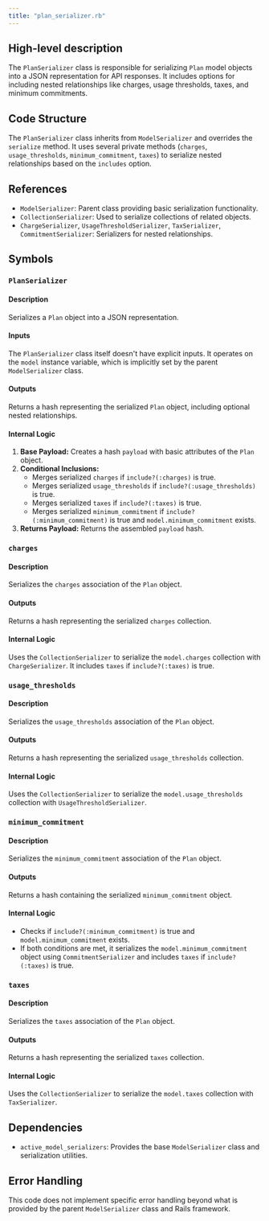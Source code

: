 ```yaml
---
title: "plan_serializer.rb"
---
```


## High-level description
The `PlanSerializer` class is responsible for serializing `Plan` model objects into a JSON representation for API responses. It includes options for including nested relationships like charges, usage thresholds, taxes, and minimum commitments.

## Code Structure
The `PlanSerializer` class inherits from `ModelSerializer` and overrides the `serialize` method. It uses several private methods (`charges`, `usage_thresholds`, `minimum_commitment`, `taxes`) to serialize nested relationships based on the `includes` option.

## References
- `ModelSerializer`: Parent class providing basic serialization functionality.
- `CollectionSerializer`: Used to serialize collections of related objects.
- `ChargeSerializer`, `UsageThresholdSerializer`, `TaxSerializer`, `CommitmentSerializer`: Serializers for nested relationships.

## Symbols

### `PlanSerializer`
#### Description
Serializes a `Plan` object into a JSON representation.

#### Inputs
The `PlanSerializer` class itself doesn't have explicit inputs. It operates on the `model` instance variable, which is implicitly set by the parent `ModelSerializer` class.

#### Outputs
Returns a hash representing the serialized `Plan` object, including optional nested relationships.

#### Internal Logic
1. **Base Payload:** Creates a hash `payload` with basic attributes of the `Plan` object.
2. **Conditional Inclusions:**
    - Merges serialized `charges` if `include?(:charges)` is true.
    - Merges serialized `usage_thresholds` if `include?(:usage_thresholds)` is true.
    - Merges serialized `taxes` if `include?(:taxes)` is true.
    - Merges serialized `minimum_commitment` if `include?(:minimum_commitment)` is true and `model.minimum_commitment` exists.
3. **Returns Payload:** Returns the assembled `payload` hash.

### `charges`
#### Description
Serializes the `charges` association of the `Plan` object.

#### Outputs
Returns a hash representing the serialized `charges` collection.

#### Internal Logic
Uses the `CollectionSerializer` to serialize the `model.charges` collection with `ChargeSerializer`. It includes `taxes` if `include?(:taxes)` is true.

### `usage_thresholds`
#### Description
Serializes the `usage_thresholds` association of the `Plan` object.

#### Outputs
Returns a hash representing the serialized `usage_thresholds` collection.

#### Internal Logic
Uses the `CollectionSerializer` to serialize the `model.usage_thresholds` collection with `UsageThresholdSerializer`.

### `minimum_commitment`
#### Description
Serializes the `minimum_commitment` association of the `Plan` object.

#### Outputs
Returns a hash containing the serialized `minimum_commitment` object.

#### Internal Logic
- Checks if `include?(:minimum_commitment)` is true and `model.minimum_commitment` exists.
- If both conditions are met, it serializes the `model.minimum_commitment` object using `CommitmentSerializer` and includes `taxes` if `include?(:taxes)` is true.

### `taxes`
#### Description
Serializes the `taxes` association of the `Plan` object.

#### Outputs
Returns a hash representing the serialized `taxes` collection.

#### Internal Logic
Uses the `CollectionSerializer` to serialize the `model.taxes` collection with `TaxSerializer`.

## Dependencies
- `active_model_serializers`: Provides the base `ModelSerializer` class and serialization utilities.

## Error Handling
This code does not implement specific error handling beyond what is provided by the parent `ModelSerializer` class and Rails framework.
